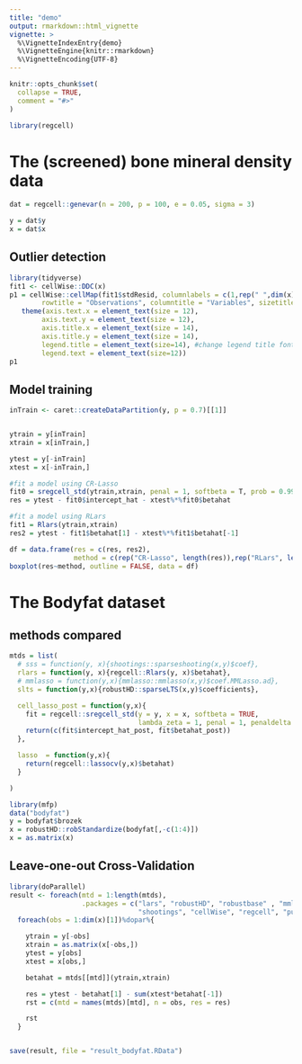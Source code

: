```yaml
---
title: "demo"
output: rmarkdown::html_vignette
vignette: >
  %\VignetteIndexEntry{demo}
  %\VignetteEngine{knitr::rmarkdown}
  %\VignetteEncoding{UTF-8}
---
```


```r
knitr::opts_chunk$set(
  collapse = TRUE,
  comment = "#>"
)
```

```r
library(regcell)
```


# The (screened) bone mineral density data
```r
dat = regcell::genevar(n = 200, p = 100, e = 0.05, sigma = 3)

y = dat$y
x = dat$x
```

## Outlier detection
```r
library(tidyverse)
fit1 <- cellWise::DDC(x)
p1 = cellWise::cellMap(fit1$stdResid, columnlabels = c(1,rep(" ",dim(x)[2]-2),dim(x)[2]), rowlabels = c(1,rep(" ",dim(x)[1]-2),dim(x)[1]), columnangle = 0,
        rowtitle = "Observations", columntitle = "Variables", sizetitles = 2,adjustrowlabels = 0.5, adjustcolumnlabels = 0.5)+
   theme(axis.text.x = element_text(size = 12),
        axis.text.y = element_text(size = 12),
        axis.title.x = element_text(size = 14),
        axis.title.y = element_text(size = 14),
        legend.title = element_text(size=14), #change legend title font size
        legend.text = element_text(size=12)) 
p1
```

## Model training
```r
inTrain <- caret::createDataPartition(y, p = 0.7)[[1]]


ytrain = y[inTrain]
xtrain = x[inTrain,]

ytest = y[-inTrain]
xtest = x[-inTrain,]
```

```r
#fit a model using CR-Lasso
fit0 = sregcell_std(ytrain,xtrain, penal = 1, softbeta = T, prob = 0.995, softzeta = 1, maxiter = 30)
res = ytest - fit0$intercept_hat - xtest%*%fit0$betahat

#fit a model using RLars
fit1 = Rlars(ytrain,xtrain)
res2 = ytest - fit1$betahat[1] - xtest%*%fit1$betahat[-1]
```

```r
df = data.frame(res = c(res, res2), 
                method = c(rep("CR-Lasso", length(res)),rep("RLars", length(res)) ))
boxplot(res~method, outline = FALSE, data = df)

```





# The Bodyfat dataset

## methods compared
```r
mtds = list(
  # sss = function(y, x){shootings::sparseshooting(x,y)$coef},
  rlars = function(y, x){regcell::Rlars(y, x)$betahat},
  # mmlasso = function(y,x){mmlasso::mmlasso(x,y)$coef.MMLasso.ad},
  slts = function(y,x){robustHD::sparseLTS(x,y)$coefficients},

  cell_lasso_post = function(y,x){
    fit = regcell::sregcell_std(y = y, x = x, softbeta = TRUE,
                                lambda_zeta = 1, penal = 1, penaldelta = 0, prob = 0.99995)##这里好奇怪啊
    return(c(fit$intercept_hat_post, fit$betahat_post))
  },

  lasso  = function(y,x){
    return(regcell::lassocv(y,x)$betahat)
  }

)

```

```r
library(mfp)
data("bodyfat")
y = bodyfat$brozek
x = robustHD::robStandardize(bodyfat[,-c(1:4)])
x = as.matrix(x)
```

## Leave-one-out Cross-Validation
```r
library(doParallel)
result <- foreach(mtd = 1:length(mtds),
                  .packages = c("lars", "robustHD", "robustbase" , "mmlasso",
                                "shootings", "cellWise", "regcell", "purrr", "robcovsel", "mfp"))%:%
  foreach(obs = 1:dim(x)[1])%dopar%{

    ytrain = y[-obs]
    xtrain = as.matrix(x[-obs,])
    ytest = y[obs]
    xtest = x[obs,]

    betahat = mtds[[mtd]](ytrain,xtrain)

    res = ytest - betahat[1] - sum(xtest*betahat[-1])
    rst = c(mtd = names(mtds)[mtd], n = obs, res = res)

    rst
  }


save(result, file = "result_bodyfat.RData")

```

















